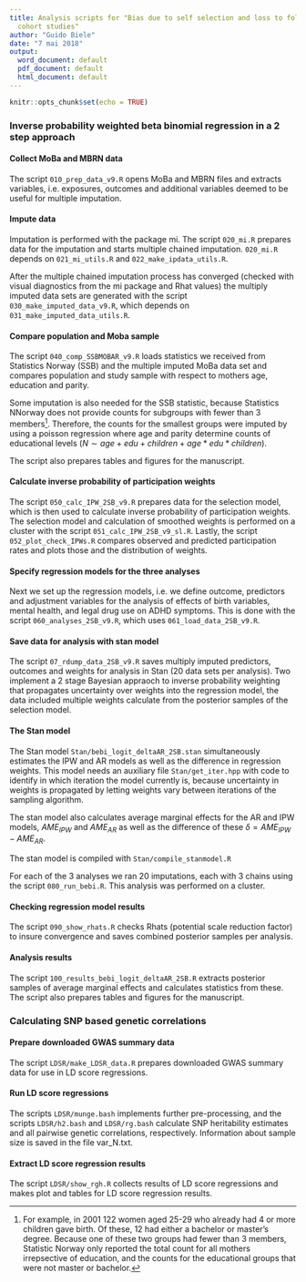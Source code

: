 ```yaml
---
title: Analysis scripts for "Bias due to self selection and loss to follow up in prospective
  cohort studies"
author: "Guido Biele"
date: "7 mai 2018"
output:
  word_document: default
  pdf_document: default
  html_document: default
---
```


```r
knitr::opts_chunk$set(echo = TRUE)
```

[comment]: # ( If not specifies otherwise, script files are in  'F:\Forskningsprosjekter\PDB 299 - ADHD-studien Prescho_\Forskningsfiler\GUBI\GuidoData\representativeness\IPW')

### Inverse probability weighted beta binomial regression in a 2 step approach


#### Collect MoBa and MBRN data
The script ```010_prep_data_v9.R``` opens MoBa and MBRN files and extracts variables, i.e. exposures, outcomes and additional variables deemed to be useful for multiple imputation.


#### Impute data
Imputation is performed with the package mi. The script ```020_mi.R``` prepares data for the imputation and starts multiple chained imputation. ```020_mi.R``` depends on ```021_mi_utils.R``` and ```022_make_ipdata_utils.R```.

After the multiple chained imputation process has converged (checked with visual diagnostics from the mi package and Rhat values) the multiply imputed data sets are generated with the script ```030_make_imputed_data_v9.R```, which depends on  ```031_make_imputed_data_utils.R```.

#### Compare population and Moba sample
The script ```040_comp_SSBMOBAR_v9.R``` loads statistics we received from Statistics Norway (SSB) and the multiple imputed MoBa data set and compares population and study sample with respect to mothers age, education and parity.

Some imputation is also needed for the SSB statistic, because Statistics NNorway does not provide counts for subgroups with fewer than 3 members[^1]. Therefore, the counts for the smallest groups were imputed by using a poisson regression where age and parity determine counts of educational levels $(N \sim age + edu + children + age*edu*children)$.

The script also prepares tables and figures for the manuscript.

[^1]: For example, in 2001 122 women aged 25-29 who already had 4 or more children gave birth. Of these, 12 had either a bachelor or master's degree. Because one of these two groups had fewer than 3 members, Statistic Norway only reported the total count for all mothers irrepsective of education, and the counts for the educational groups that were not master or bachelor.

#### Calculate inverse probability of participation weights
The script ```050_calc_IPW_2SB_v9.R``` prepares data for the selection model, which is then used to calculate inverse probability of participation weights. The selection model and calculation of smoothed weights is performed on a cluster with the script ```051_calc_IPW_2SB_v9_sl.R```. Lastly, the script ```052_plot_check_IPWs.R``` compares observed and predicted participation rates and plots those and the distribution of weights.


#### Specify regression models for the three analyses
Next we set up the regression models, i.e. we define outcome, predictors and adjustment variables for the analysis of effects of birth variables, mental health, and legal drug use on ADHD symptoms. This is done with the script ```060_analyses_2SB_v9.R```, which uses ```061_load_data_2SB_v9.R```.

#### Save data for analysis with stan model
The script ```07_rdump_data_2SB_v9.R``` saves multiply imputed predictors, outcomes and weights for analysis in Stan (20 data sets per analysis). Two implement a 2 stage Bayesian appraoch to inverse probability weighting that propagates uncertainty over weights into the regression model, the data included multiple weights calculate from the posterior samples of the selection model.


#### The Stan model
The Stan model ```Stan/bebi_logit_deltaAR_2SB.stan``` simultaneously estimates the IPW and AR models as well as the difference in regression weights. This model needs an auxiliary file ```Stan/get_iter.hpp``` with code to identify in which iteration the model currently is, because uncertainty in weights is propagated by letting weights vary between iterations of the sampling algorithm.

The stan model also calculates average marginal effects for the AR and IPW models, $AME_{IPW}$ and $AME_{AR}$  as  well as the difference of these $\delta = AME_{IPW}-AME_{AR}$.

The stan model is compiled with ```Stan/compile_stanmodel.R```

For each of the 3 analyses we ran 20 imputations, each with 3 chains using the script ```080_run_bebi.R```. This analysis was performed on a cluster.

#### Checking regression model results
The script ```090_show_rhats.R``` checks Rhats (potential scale reduction factor) to insure convergence and saves combined posterior samples per analysis.

#### Analysis results
The script ```100_results_bebi_logit_deltaAR_2SB.R``` extracts posterior samples of average marginal effects and calculates statistics from these. The script also prepares tables and figures for the manuscript.


### Calculating SNP based genetic correlations 

#### Prepare downloaded GWAS summary data
The script ```LDSR/make_LDSR_data.R``` prepares downloaded GWAS summary data for use in LD score regressions.

#### Run LD score regressions
The scripts ```LDSR/munge.bash``` implements further pre-processing, and the scripts ```LDSR/h2.bash``` and ```LDSR/rg.bash``` calculate SNP heritability estimates and all pairwise genetic correlations, respectively. Information about sample size is saved in the file var_N.txt.

#### Extract LD score regression results
The script ```LDSR/show_rgh.R``` collects results of LD score regressions and makes plot and tables for LD score regression results.